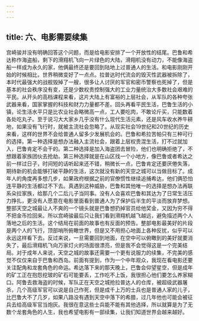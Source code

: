 ```yaml
---
---
---
```

title: 六、电影需要续集
---



宫崎骏并没有明确回答这个问题，而是给电影安排了一个开放性的结尾。巴鲁和希达称作海盗船，剩下的滑翔机飞向一片绿色的大陆，滑翔机没有动力，不能像海盗船一样成为永久的家，他俩最终还是要回到陆地上过普通人的生活。和电影刚刚开始的时候相比，世界稍微变好了一点点。拉普达时代流会的毁灭性武器被拆除了，本时代最强大的战舰毁掉了一艘，很多让人讨厌的军官和密币警察也死掉了，但是基本的社会秩序没有变，还是少数权贵控制强大的工业力量统治大多数社会艰难的平民。从开头的高档课程来看，这片大陆上有富裕的上层社会，从军队的各种夸张武器来看，国家掌握的科技和财力力量都不差。​
​
回头再看平民生活，巴鲁生活的小镇，论生活水平只是比农业社会略微高一点，工人要吃肉，不敢论斤买，只能数着各处吃丸子。至于说习大大家乡几乎没有什么现代生活元素，还是风车收水养牛耕地，如果没有飞行时，就被主流社会忽略了。从现实社会19世纪和20世纪的历史来看，这样的世界不会给普通人留多少发展机会的。​
​
巴鲁和希拉苦帕只有三种可行的选择。第一种选择是想办法融入主流社会，跟着上层权贵混生活，打不过就加入，巴鲁肯定不会干的。第二种选择是加入海盗团去冒险，他们也明确拒绝了，不想跟着家族团伙去抢劫。第三种选择就是在山区找一个小地方，像巴鲁或者希达之前一样过日子，时间短的话听起来还不错，稍微长一点，巴鲁肯定还要厌倦失落，期待新的机会能够打破平静的生活，这次就没有新的天空之城可以当做目标了。成年人的角度再多想几步，如果政府根据之前的官僚惯性继续追捕希达，他们俩恐怕连平静的生活都过不下去。真遇到这种威胁，巴鲁和其他唯一的选择是想办法再联系朵拉家族，给那几个二后儿子当同事。没有人会喜欢巴鲁和其达为了日常生活压力挣扎，更没有人愿意在电影里面看到普通人为了保护后半生的平淡而放弃梦想。整部天空之城最让人不爽的一个镜头就是巴鲁想扔掉官员给他奖金，又因为穷不得不把金币捡回来。所以宫崎骏最后只让我们看到滑翔机越飞越远，避免描述两个人落地之后的生活。这个结局在前面的故事也有反面的预告。整部电影最美好的片段是两个人的飞行，顶部哨所俯瞰世界，但是又不用担心地面上各种反扰，似乎可以永远这样看下去。反过来说，一旦需要回到地面，在空中可以俯瞰到的美好就要消失了，最后滑翔机飞向万家灯火的场面很漂亮，但是我不会觉得这是一个完美结局。​
​
对于成年人来说，天空之城的故事还需要一个更有说服力的续集，不完美的感觉不仅仅来自于巴鲁和西岛。前面有提到，作为一个中年观众，我现在看电影还要关注配角和龙套角色的命运。希达落下来的那天晚上，巴鲁会仰望星空，但是成年的矿工正在抱怨挖玻的矿石可能要丢，工作吃不上饭，我很担心他们要怎么养家糊口。阿鲁去救海盗的时候，军队正在天空之城抢拉普达人的仓库，被超级武器屠杀，几个高级军官可以说是自己作死，但是成千上万的士兵也是普通人家的儿子，比巴鲁大不了几岁，如果八路没有遇到天空中落下的希腊，过几年他也可能会被征兵去给高级军官当炮灰。我很在意这些士兵能不能有其他选择，所以就算是为了无数个龙套角色的人生，我也希望电影有一部续集，让我们知道世界会越来越好。
